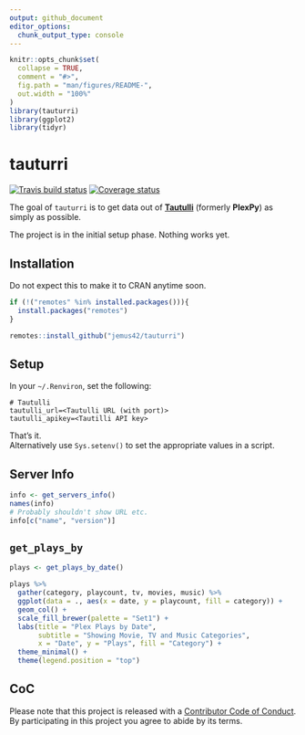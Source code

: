 ```yaml
---
output: github_document
editor_options: 
  chunk_output_type: console
---
```


<!-- README.md is generated from README.Rmd. Please edit that file -->

```r
knitr::opts_chunk$set(
  collapse = TRUE,
  comment = "#>",
  fig.path = "man/figures/README-",
  out.width = "100%"
)
library(tauturri)
library(ggplot2)
library(tidyr)
```
# tauturri

[![Travis build status](https://travis-ci.org/jemus42/tauturri.svg?branch=master)](https://travis-ci.org/jemus42/tauturri)
[![Coverage status](https://codecov.io/gh/jemus42/tauturri/branch/master/graph/badge.svg)](https://codecov.io/github/jemus42/tauturri?branch=master)


The goal of `tauturri` is to get data out of [**Tautulli**](https://github.com/JonnyWong16/plexpy) (formerly **PlexPy**) as simply as possible.

The project is in the initial setup phase. Nothing works yet.

## Installation

Do not expect this to make it to CRAN anytime soon.

```r
if (!("remotes" %in% installed.packages())){
  install.packages("remotes")
}

remotes::install_github("jemus42/tauturri")
```
## Setup

In your `~/.Renviron`, set the following:

```
# Tautulli
tautulli_url=<Tautulli URL (with port)>
tautulli_apikey=<Tautilli API key>
```

That's it.  
Alternatively use `Sys.setenv()` to set the appropriate values in a script.

## Server Info

```r
info <- get_servers_info()
names(info)
# Probably shouldn't show URL etc.
info[c("name", "version")]
```


## `get_plays_by`

```r
plays <- get_plays_by_date()

plays %>% 
  gather(category, playcount, tv, movies, music) %>%
  ggplot(data = ., aes(x = date, y = playcount, fill = category)) +
  geom_col() +
  scale_fill_brewer(palette = "Set1") +
  labs(title = "Plex Plays by Date",
       subtitle = "Showing Movie, TV and Music Categories",
       x = "Date", y = "Plays", fill = "Category") +
  theme_minimal() +
  theme(legend.position = "top")
```


## CoC

Please note that this project is released with a [Contributor Code of Conduct](CODE_OF_CONDUCT.md).  
By participating in this project you agree to abide by its terms.

